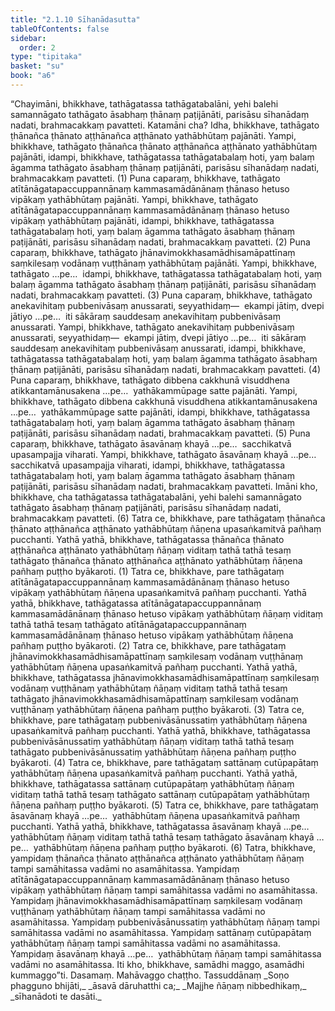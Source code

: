 ```yaml
---
title: "2.1.10 Sīhanādasutta"
tableOfContents: false
sidebar:
  order: 2
type: "tipitaka"
basket: "su"
book: "a6"
---
```



<DynamicBreadcrumb />

<Division number="64" book="a6" bookNo="16" page="365">

<Paragraph number="601" book="a6">
“Chayimāni, bhikkhave, tathāgatassa tathāgatabalāni, yehi balehi samannāgato tathāgato āsabhaṃ ṭhānaṃ paṭijānāti, parisāsu sīhanādaṃ nadati, brahmacakkaṃ pavatteti. Katamāni cha? Idha, bhikkhave, tathāgato ṭhānañca ṭhānato aṭṭhānañca aṭṭhānato yathābhūtaṃ pajānāti. Yampi, bhikkhave, tathāgato ṭhānañca ṭhānato aṭṭhānañca aṭṭhānato yathābhūtaṃ pajānāti, idampi, bhikkhave, tathāgatassa tathāgatabalaṃ hoti, yaṃ balaṃ āgamma tathāgato āsabhaṃ ṭhānaṃ paṭijānāti, parisāsu sīhanādaṃ nadati, brahmacakkaṃ pavatteti. (1)
</Paragraph>

<Paragraph number="602" book="a6">
Puna caparaṃ, bhikkhave, tathāgato atītānāgatapaccuppannānaṃ kammasamādānānaṃ ṭhānaso hetuso vipākaṃ yathābhūtaṃ pajānāti. Yampi, bhikkhave, tathāgato atītānāgatapaccuppannānaṃ kammasamādānānaṃ ṭhānaso hetuso vipākaṃ yathābhūtaṃ pajānāti, idampi, bhikkhave, tathāgatassa tathāgatabalaṃ hoti, yaṃ balaṃ āgamma tathāgato āsabhaṃ ṭhānaṃ paṭijānāti, parisāsu sīhanādaṃ nadati, brahmacakkaṃ pavatteti. (2)
</Paragraph>

<Paragraph number="603" book="a6">
Puna caparaṃ, bhikkhave, tathāgato jhānavimokkhasamādhisamāpattīnaṃ saṃkilesaṃ vodānaṃ vuṭṭhānaṃ yathābhūtaṃ pajānāti. Yampi, bhikkhave, tathāgato …pe…  idampi, bhikkhave, tathāgatassa tathāgatabalaṃ hoti, yaṃ balaṃ āgamma tathāgato āsabhaṃ ṭhānaṃ paṭijānāti, parisāsu sīhanādaṃ nadati, brahmacakkaṃ pavatteti. (3)
</Paragraph>

<Paragraph number="604" book="a6">
Puna caparaṃ, bhikkhave, tathāgato anekavihitaṃ pubbenivāsaṃ anussarati, seyyathidaṃ—  ekampi jātiṃ, dvepi jātiyo …pe…  iti sākāraṃ sauddesaṃ anekavihitaṃ pubbenivāsaṃ anussarati. Yampi, bhikkhave, tathāgato anekavihitaṃ pubbenivāsaṃ anussarati, seyyathidaṃ—  ekampi jātiṃ, dvepi jātiyo …pe…  iti sākāraṃ sauddesaṃ anekavihitaṃ pubbenivāsaṃ anussarati, idampi, bhikkhave, tathāgatassa tathāgatabalaṃ hoti, yaṃ balaṃ āgamma tathāgato āsabhaṃ ṭhānaṃ paṭijānāti, parisāsu sīhanādaṃ nadati, brahmacakkaṃ pavatteti. (4)
</Paragraph>

<Paragraph number="605" book="a6">
Puna caparaṃ, bhikkhave, tathāgato dibbena cakkhunā visuddhena atikkantamānusakena …pe…  yathākammūpage satte pajānāti. Yampi, bhikkhave, tathāgato dibbena cakkhunā visuddhena atikkantamānusakena …pe…  yathākammūpage satte pajānāti, idampi, bhikkhave, tathāgatassa tathāgatabalaṃ hoti, yaṃ balaṃ āgamma tathāgato āsabhaṃ ṭhānaṃ paṭijānāti, parisāsu sīhanādaṃ nadati, brahmacakkaṃ pavatteti. (5)
</Paragraph>

<Paragraph number="606" book="a6">
Puna caparaṃ, bhikkhave, tathāgato āsavānaṃ khayā …pe…  sacchikatvā upasampajja viharati. Yampi, bhikkhave, tathāgato āsavānaṃ khayā …pe…  sacchikatvā upasampajja viharati, idampi, bhikkhave, tathāgatassa tathāgatabalaṃ hoti, yaṃ balaṃ āgamma tathāgato āsabhaṃ ṭhānaṃ paṭijānāti, parisāsu sīhanādaṃ nadati, brahmacakkaṃ pavatteti. Imāni kho, bhikkhave, cha tathāgatassa tathāgatabalāni, yehi balehi samannāgato tathāgato āsabhaṃ ṭhānaṃ paṭijānāti, parisāsu sīhanādaṃ nadati, brahmacakkaṃ pavatteti. (6)
</Paragraph>

<Paragraph number="607" book="a6">
Tatra ce, bhikkhave, pare tathāgataṃ ṭhānañca ṭhānato aṭṭhānañca aṭṭhānato yathābhūtaṃ ñāṇena upasaṅkamitvā pañhaṃ pucchanti. Yathā yathā, bhikkhave, tathāgatassa ṭhānañca ṭhānato aṭṭhānañca aṭṭhānato yathābhūtaṃ ñāṇaṃ viditaṃ tathā tathā tesaṃ tathāgato ṭhānañca ṭhānato aṭṭhānañca aṭṭhānato yathābhūtaṃ ñāṇena pañhaṃ puṭṭho byākaroti. (1)
</Paragraph>

<Paragraph number="608" book="a6">
Tatra ce, bhikkhave, pare tathāgataṃ atītānāgatapaccuppannānaṃ kammasamādānānaṃ ṭhānaso hetuso vipākaṃ yathābhūtaṃ ñāṇena upasaṅkamitvā pañhaṃ pucchanti. Yathā yathā, bhikkhave, tathāgatassa atītānāgatapaccuppannānaṃ kammasamādānānaṃ ṭhānaso hetuso vipākaṃ yathābhūtaṃ ñāṇaṃ viditaṃ tathā tathā tesaṃ tathāgato atītānāgatapaccuppannānaṃ kammasamādānānaṃ ṭhānaso hetuso vipākaṃ yathābhūtaṃ ñāṇena pañhaṃ puṭṭho byākaroti. (2)
</Paragraph>

<Paragraph number="609" book="a6">
Tatra ce, bhikkhave, pare tathāgataṃ jhānavimokkhasamādhisamāpattīnaṃ saṃkilesaṃ vodānaṃ vuṭṭhānaṃ yathābhūtaṃ ñāṇena upasaṅkamitvā pañhaṃ pucchanti. Yathā yathā, bhikkhave, tathāgatassa jhānavimokkhasamādhisamāpattīnaṃ saṃkilesaṃ vodānaṃ vuṭṭhānaṃ yathābhūtaṃ ñāṇaṃ viditaṃ tathā tathā tesaṃ tathāgato jhānavimokkhasamādhisamāpattīnaṃ saṃkilesaṃ vodānaṃ vuṭṭhānaṃ yathābhūtaṃ ñāṇena pañhaṃ puṭṭho byākaroti. (3)
</Paragraph>

<Paragraph number="610" book="a6">
Tatra ce, bhikkhave, pare tathāgataṃ pubbenivāsānussatiṃ yathābhūtaṃ ñāṇena upasaṅkamitvā pañhaṃ pucchanti. Yathā yathā, bhikkhave, tathāgatassa pubbenivāsānussatiṃ yathābhūtaṃ ñāṇaṃ viditaṃ tathā tathā tesaṃ tathāgato pubbenivāsānussatiṃ yathābhūtaṃ ñāṇena pañhaṃ puṭṭho byākaroti. (4)
</Paragraph>

<Paragraph number="611" book="a6">
Tatra ce, bhikkhave, pare tathāgataṃ sattānaṃ cutūpapātaṃ yathābhūtaṃ ñāṇena upasaṅkamitvā pañhaṃ pucchanti. Yathā yathā, bhikkhave, tathāgatassa sattānaṃ cutūpapātaṃ yathābhūtaṃ ñāṇaṃ viditaṃ tathā tathā tesaṃ tathāgato sattānaṃ cutūpapātaṃ yathābhūtaṃ ñāṇena pañhaṃ puṭṭho byākaroti. (5)
</Paragraph>

<Paragraph number="612" book="a6">
Tatra ce, bhikkhave, pare tathāgataṃ āsavānaṃ khayā …pe…  yathābhūtaṃ ñāṇena upasaṅkamitvā pañhaṃ pucchanti. Yathā yathā, bhikkhave, tathāgatassa āsavānaṃ khayā …pe…  yathābhūtaṃ ñāṇaṃ viditaṃ tathā tathā tesaṃ tathāgato āsavānaṃ khayā …pe…  yathābhūtaṃ ñāṇena pañhaṃ puṭṭho byākaroti. (6)
</Paragraph>

<Paragraph number="613" book="a6">
Tatra, bhikkhave, yampidaṃ ṭhānañca ṭhānato aṭṭhānañca aṭṭhānato yathābhūtaṃ ñāṇaṃ tampi samāhitassa vadāmi no asamāhitassa. Yampidaṃ atītānāgatapaccuppannānaṃ kammasamādānānaṃ ṭhānaso hetuso vipākaṃ yathābhūtaṃ ñāṇaṃ tampi samāhitassa vadāmi no asamāhitassa. Yampidaṃ jhānavimokkhasamādhisamāpattīnaṃ saṃkilesaṃ vodānaṃ vuṭṭhānaṃ yathābhūtaṃ ñāṇaṃ tampi samāhitassa vadāmi no asamāhitassa. Yampidaṃ pubbenivāsānussatiṃ yathābhūtaṃ ñāṇaṃ tampi samāhitassa vadāmi no asamāhitassa. Yampidaṃ sattānaṃ cutūpapātaṃ yathābhūtaṃ ñāṇaṃ tampi samāhitassa vadāmi no asamāhitassa. Yampidaṃ āsavānaṃ khayā …pe…  yathābhūtaṃ ñāṇaṃ tampi samāhitassa vadāmi no asamāhitassa. Iti kho, bhikkhave, samādhi maggo, asamādhi kummaggo”ti.

</Paragraph>
</Division>

<Paragraph number="614" type="center" book="a6">
Dasamaṃ.



</Paragraph>

<Paragraph number="615" type="center" book="a6">
Mahāvaggo chaṭṭho.



</Paragraph>

<Paragraph number="616" type="center" book="a6">
Tassuddānaṃ


</Paragraph>

<Paragraph number="617" type="verses" book="a6">
_Soṇo phagguno bhijāti,_  
_āsavā dāruhatthi ca;_  
_Majjhe ñāṇaṃ nibbedhikaṃ,_  
_sīhanādoti te dasāti._
</Paragraph>